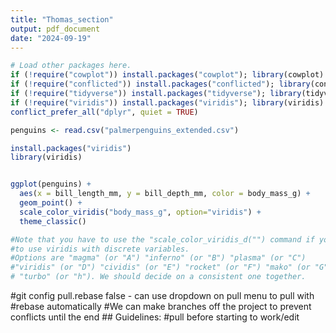 ```yaml
---
title: "Thomas_section"
output: pdf_document
date: "2024-09-19"
---
```


```r
# Load other packages here.
if (!require("cowplot")) install.packages("cowplot"); library(cowplot)
if (!require("conflicted")) install.packages("conflicted"); library(conflicted) # For dealing with conflicts
if (!require("tidyverse")) install.packages("tidyverse"); library(tidyverse)# For everything
if (!require("viridis")) install.packages("viridis"); library(viridis)
conflict_prefer_all("dplyr", quiet = TRUE)
```


```r
penguins <- read.csv("palmerpenguins_extended.csv")


```

```r

install.packages("viridis")
library(viridis)


ggplot(penguins) +
  aes(x = bill_length_mm, y = bill_depth_mm, color = body_mass_g) +
  geom_point() + 
  scale_color_viridis("body_mass_g", option="viridis") +
  theme_classic()

#Note that you have to use the "scale_color_viridis_d("") command if you want 
#to use viridis with discrete variables.
#Options are "magma" (or "A") "inferno" (or "B") "plasma" (or "C") 
#"viridis" (or "D") "cividis" (or "E") "rocket" (or "F") "mako" (or "G") and 
# "turbo" (or "h"). We should decide on a consistent one together. 
```


#git config pull.rebase false - can use dropdown on pull menu to pull with 
#rebase automatically
#We can make branches off the project to prevent conflicts until the end 
## Guidelines:
#pull before starting to work/edit

